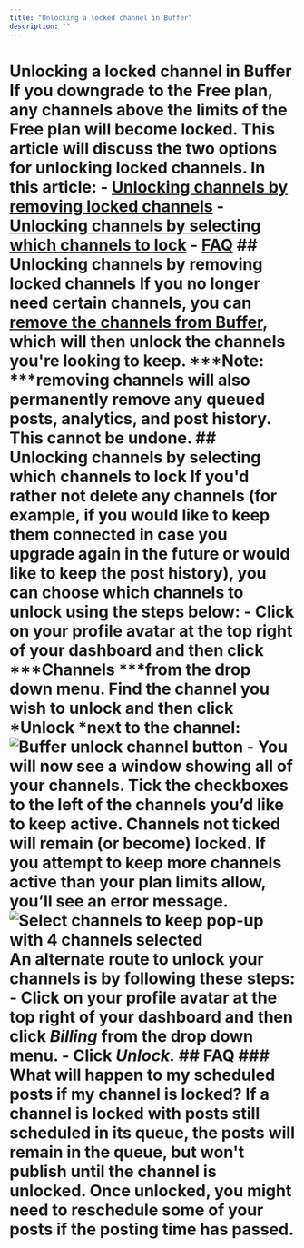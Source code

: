 ```yaml
---
title: "Unlocking a locked channel in Buffer"
description: ""
---
```


# Unlocking a locked channel in Buffer If you downgrade to the Free plan, any channels above the limits of the Free plan will become locked. This article will discuss the two options for unlocking locked channels. In this article: - [Unlocking channels by removing locked channels](#Unlocking-channels-by-removing-locked-channels-HsQpZ) - [Unlocking channels by selecting which channels to lock](#Unlocking-channels-by-selecting-which-channels-to-lock-n0zvb) - [FAQ](#FAQ-o_nMr) ## Unlocking channels by removing locked channels If you no longer need certain channels, you can [remove the channels from Buffer](https://buffer.helpscoutdocs.com/article/575-removing-a-channel-from-buffer), which will then unlock the channels you're looking to keep. ***Note: ***removing channels will also permanently remove any queued posts, analytics, and post history. This cannot be undone. ## Unlocking channels by selecting which channels to lock If you'd rather not delete any channels (for example, if you would like to keep them connected in case you upgrade again in the future or would like to keep the post history), you can choose which channels to unlock using the steps below: - Click on your profile avatar at the top right of your dashboard and then click ***Channels ***from the drop down menu. Find the channel you wish to unlock and then click *Unlock *next to the channel: ![Buffer unlock channel button](//d33v4339jhl8k0.cloudfront.net/docs/assets/64cb6cf86d4a3e191f237e66/images/67e2e694ccdf71331de3c13a/file-09fp0d1Aju.jpg) - You will now see a window showing all of your channels. Tick the checkboxes to the left of the channels you’d like to keep active. Channels not ticked will remain (or become) locked. If you attempt to keep more channels active than your plan limits allow, you’ll see an error message. ![Select channels to keep pop-up with 4 channels selected](//d33v4339jhl8k0.cloudfront.net/docs/assets/64cb6cf86d4a3e191f237e66/images/65270b4405231a0b51d23ab0/file-4C2xJbDd9I.png) An alternate route to unlock your channels is by following these steps: - Click on your profile avatar at the top right of your dashboard and then click ***Billing*** from the drop down menu. - Click ***Unlock.*** ## FAQ ### What will happen to my scheduled posts if my channel is locked? If a channel is locked with posts still scheduled in its queue, the posts will remain in the queue, but won't publish until the channel is unlocked. Once unlocked, you might need to reschedule some of your posts if the posting time has passed.